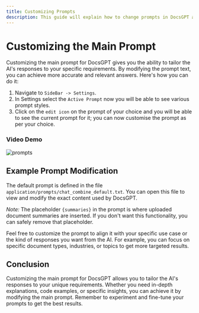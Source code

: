 ```yaml
---
title: Customizing Prompts 
description: This guide will explain how to change prompts in DocsGPT and why it might be beneficial. Additionally this article explains additional variables that can be used in prompts.
---
```



# Customizing the Main Prompt

Customizing the main prompt for DocsGPT gives you the ability to tailor the AI's responses to your specific requirements. By modifying the prompt text, you can achieve more accurate and relevant answers. Here's how you can do it:

1. Navigate to `SideBar -> Settings`.
2. In Settings select the `Active Prompt` now you will be able to see various prompt styles.
3. Click on the `edit icon` on the prompt of your choice and you will be able to see the current prompt for it; you can now customise the prompt as per your choice.

### Video Demo
<Image src="/prompts.gif" alt="prompts" width={800} height={500} />

## Example Prompt Modification

The default prompt is defined in the file `application/prompts/chat_combine_default.txt`. You can open this file to view and modify the exact content used by DocsGPT.

*Note:* The placeholder `{summaries}` in the prompt is where uploaded document summaries are inserted. If you don't want this functionality, you can safely remove that placeholder.

Feel free to customize the prompt to align it with your specific use case or the kind of responses you want from the AI. For example, you can focus on specific document types, industries, or topics to get more targeted results.

## Conclusion

Customizing the main prompt for DocsGPT allows you to tailor the AI's responses to your unique requirements. Whether you need in-depth explanations, code examples, or specific insights, you can achieve it by modifying the main prompt. Remember to experiment and fine-tune your prompts to get the best results.
